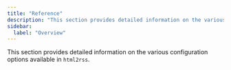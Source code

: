 ```yaml
---
title: "Reference"
description: "This section provides detailed information on the various configuration options available in html2rss."
sidebar:
  label: "Overview"
---
```


This section provides detailed information on the various configuration options available in `html2rss`.
